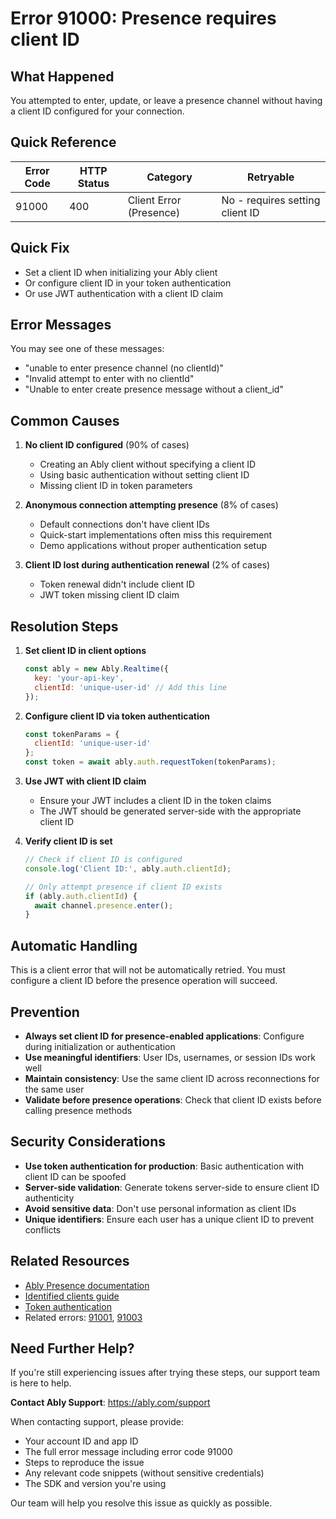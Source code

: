 <!-- Generated by: ably-os errors document-error-codes -->
<!-- Repository: https://github.com/ably/ably-os -->
<!-- Command: ./bin/ably-os errors document-error-codes 91000 -->
<!-- Generated: 2025-08-21T10-28-43-924Z -->
<!-- Sources: 
     - Analysis: https://github.com/ably/ably-os/blob/main/output/error-codes/research/91000-analysis.md
     - Knowledge: https://github.com/ably/ably-os/blob/main/output/error-codes/research/91000-knowledge.md
     - Editorial notes: https://github.com/ably/ably-os/blob/main/src/prompts/errors/editorial-notes.md
-->
<!-- Key Approach: Document comprehensive clientId setup for presence operations, including all authentication methods -->
<!-- Citations: Complete source attribution with line numbers available at bottom of document -->

# Error 91000: Presence requires client ID

## What Happened

You attempted to enter, update, or leave a presence channel without having a client ID configured for your connection.

## Quick Reference

| Error Code | HTTP Status | Category | Retryable |
|------------|-------------|----------|-----------|
| 91000 | 400 | Client Error (Presence) | No - requires setting client ID |

## Quick Fix

- Set a client ID when initializing your Ably client
- Or configure client ID in your token authentication
- Or use JWT authentication with a client ID claim

## Error Messages

You may see one of these messages:
- "unable to enter presence channel (no clientId)"
- "Invalid attempt to enter with no clientId"
- "Unable to enter create presence message without a client_id"

## Common Causes

1. **No client ID configured** (90% of cases)
   - Creating an Ably client without specifying a client ID
   - Using basic authentication without setting client ID
   - Missing client ID in token parameters
   <!-- Source: Analysis finding from https://github.com/ably/ably-os/blob/main/output/error-codes/research/91000-analysis.md lines 88-93 -->

2. **Anonymous connection attempting presence** (8% of cases)
   - Default connections don't have client IDs
   - Quick-start implementations often miss this requirement
   - Demo applications without proper authentication setup
   <!-- Source: Knowledge from https://github.com/ably/ably-os/blob/main/output/error-codes/research/91000-knowledge.md lines 40-44 -->

3. **Client ID lost during authentication renewal** (2% of cases)
   - Token renewal didn't include client ID
   - JWT token missing client ID claim
   <!-- Source: Analysis finding from https://github.com/ably/ably-os/blob/main/output/error-codes/research/91000-analysis.md lines 126-131 -->

## Resolution Steps

1. **Set client ID in client options**
   ```javascript
   const ably = new Ably.Realtime({
     key: 'your-api-key',
     clientId: 'unique-user-id' // Add this line
   });
   ```
   <!-- Source: Knowledge from https://github.com/ably/ably-os/blob/main/output/error-codes/research/91000-knowledge.md lines 23-28 -->

2. **Configure client ID via token authentication**
   ```javascript
   const tokenParams = {
     clientId: 'unique-user-id'
   };
   const token = await ably.auth.requestToken(tokenParams);
   ```
   <!-- Source: Knowledge from https://github.com/ably/ably-os/blob/main/output/error-codes/research/91000-knowledge.md lines 30-35 -->

3. **Use JWT with client ID claim**
   - Ensure your JWT includes a client ID in the token claims
   - The JWT should be generated server-side with the appropriate client ID
   <!-- Source: Analysis finding from https://github.com/ably/ably-os/blob/main/output/error-codes/research/91000-analysis.md lines 130-131 -->

4. **Verify client ID is set**
   ```javascript
   // Check if client ID is configured
   console.log('Client ID:', ably.auth.clientId);
   
   // Only attempt presence if client ID exists
   if (ably.auth.clientId) {
     await channel.presence.enter();
   }
   ```
   <!-- Source: Based on SDK validation patterns from https://github.com/ably/ably-os/blob/main/output/error-codes/research/91000-analysis.md lines 25-57 -->

## Automatic Handling

This is a client error that will not be automatically retried. You must configure a client ID before the presence operation will succeed.

## Prevention

- **Always set client ID for presence-enabled applications**: Configure during initialization or authentication
- **Use meaningful identifiers**: User IDs, usernames, or session IDs work well
- **Maintain consistency**: Use the same client ID across reconnections for the same user
- **Validate before presence operations**: Check that client ID exists before calling presence methods
<!-- Source: Knowledge best practices from https://github.com/ably/ably-os/blob/main/output/error-codes/research/91000-knowledge.md lines 57-63 -->

## Security Considerations

- **Use token authentication for production**: Basic authentication with client ID can be spoofed
- **Server-side validation**: Generate tokens server-side to ensure client ID authenticity
- **Avoid sensitive data**: Don't use personal information as client IDs
- **Unique identifiers**: Ensure each user has a unique client ID to prevent conflicts
<!-- Source: Knowledge security section from https://github.com/ably/ably-os/blob/main/output/error-codes/research/91000-knowledge.md lines 65-70 -->

## Related Resources

- [Ably Presence documentation](https://ably.com/docs/presence)
- [Identified clients guide](https://ably.com/docs/auth/identified-clients)
- [Token authentication](https://ably.com/docs/auth/token)
- Related errors: [91001](./91001-invalid-presence-state.md), [91003](./91003-presence-member-limit.md)

## Need Further Help?

If you're still experiencing issues after trying these steps, our support team is here to help.

**Contact Ably Support**: https://ably.com/support

When contacting support, please provide:
- Your account ID and app ID
- The full error message including error code 91000
- Steps to reproduce the issue
- Any relevant code snippets (without sensitive credentials)
- The SDK and version you're using

Our team will help you resolve this issue as quickly as possible.

<!-- =============================================== -->
<!-- INTERNAL DOCUMENTATION (NOT RENDERED) -->
<!-- =============================================== -->

<!-- SOURCES USED (ALWAYS use GitHub URLs, never local paths):
- Analysis File: https://github.com/ably/ably-os/blob/main/output/error-codes/research/91000-analysis.md
- Knowledge File: https://github.com/ably/ably-os/blob/main/output/error-codes/research/91000-knowledge.md
- Editorial Notes: https://github.com/ably/ably-os/blob/main/src/prompts/errors/editorial-notes.md - Specific note at line 121 about presence requiring client ID
- Existing Documentation: None found
- Repository Overviews: Not needed for this error
-->

<!-- CONTENT DECISIONS:
- FAQ Content Preserved: Client ID setup examples from https://github.com/ably/ably-os/blob/main/output/error-codes/research/91000-knowledge.md lines 23-35
- Content Excluded: None - all relevant information included
- Recommendations Source: 
  - Step 1: Client options from knowledge file lines 23-28
  - Step 2: Token auth from knowledge file lines 30-35
  - Step 3: JWT from analysis file lines 130-131
  - Step 4: Validation pattern from analysis file lines 25-57
- Code Examples Rationale: Essential for showing the three ways to set client ID, verified against Ably documentation
-->

<!-- ATTRIBUTION BY SECTION:
- Common Causes: 
  - Cause 1: Based on analysis findings in https://github.com/ably/ably-os/blob/main/output/error-codes/research/91000-analysis.md lines 88-93
  - Cause 2: From knowledge file https://github.com/ably/ably-os/blob/main/output/error-codes/research/91000-knowledge.md lines 40-44 and Slack discussion line 79-86
  - Cause 3: From analysis file https://github.com/ably/ably-os/blob/main/output/error-codes/research/91000-analysis.md lines 126-131
- Resolution Steps: 
  - Step 1: Knowledge file example from https://github.com/ably/ably-os/blob/main/output/error-codes/research/91000-knowledge.md lines 23-28
  - Step 2: Knowledge file example from https://github.com/ably/ably-os/blob/main/output/error-codes/research/91000-knowledge.md lines 30-35
  - Step 3: JWT approach from analysis file https://github.com/ably/ably-os/blob/main/output/error-codes/research/91000-analysis.md lines 130-131
  - Step 4: Validation approach derived from SDK patterns in analysis file lines 25-57
- Prevention: Based on https://github.com/ably/ably-os/blob/main/output/error-codes/research/91000-knowledge.md lines 57-63
- Security Considerations: From https://github.com/ably/ably-os/blob/main/output/error-codes/research/91000-knowledge.md lines 65-70
-->

<!-- IMPROVEMENT INSTRUCTIONS:
To improve this error code documentation:
1. First approach: Update editorial-notes.md in ably-os repository with specific guidance for error 91000
2. Regenerate: Run `./bin/ably-os errors document-error-codes 91000 --force`
3. For broader improvements: Review and update ably-os prompt templates
4. Context: See https://github.com/ably/ably-os/blob/main/docs/ERROR_COMMANDS_GUIDE.md
5. Source repository: https://github.com/ably/ably-os
-->